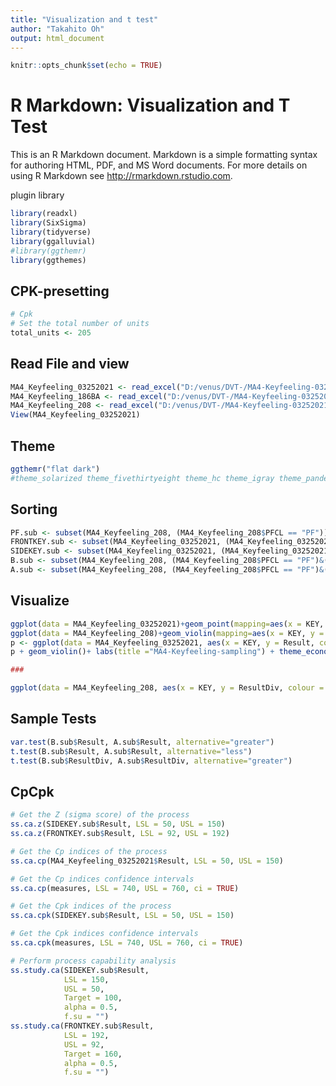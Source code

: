 ---
title: "Visualization and t test"
author: "Takahito Oh"
output: html_document
---

```{r setup, include=FALSE}
knitr::opts_chunk$set(echo = TRUE)
```

# R Markdown: Visualization and T Test

This is an R Markdown document. Markdown is a simple formatting syntax for authoring HTML, PDF, and MS Word documents. For more details on using R Markdown see <http://rmarkdown.rstudio.com>.

plugin library

```{r}
library(readxl)
library(SixSigma)
library(tidyverse)
library(ggalluvial)
#library(ggthemr)
library(ggthemes)
```

## CPK-presetting

```{r}
# Cpk
# Set the total number of units 
total_units <- 205
```

## Read File and view

```{r}
MA4_Keyfeeling_03252021 <- read_excel("D:/venus/DVT-/MA4-Keyfeeling-03252021.xlsx", sheet = "DB")
MA4_Keyfeeling_186BA <- read_excel("D:/venus/DVT-/MA4-Keyfeeling-03252021.xlsx", sheet = "186-BA")
MA4_Keyfeeling_208 <- read_excel("D:/venus/DVT-/MA4-Keyfeeling-03252021.xlsx", sheet = "SILICONE-EPDM")
View(MA4_Keyfeeling_03252021)
```

## Theme

```{r}
ggthemr("flat dark")
#theme_solarized theme_fivethirtyeight theme_hc theme_igray theme_pander theme_wsj
```

## Sorting

```{r}


PF.sub <- subset(MA4_Keyfeeling_208, (MA4_Keyfeeling_208$PFCL == "PF"))
FRONTKEY.sub <- subset(MA4_Keyfeeling_03252021, (MA4_Keyfeeling_03252021$PFCL == "PF")& (MA4_Keyfeeling_03252021$KEY =="FL" | MA4_Keyfeeling_03252021$KEY =="FC" | MA4_Keyfeeling_03252021$KEY =="FR" ))
SIDEKEY.sub <- subset(MA4_Keyfeeling_03252021, (MA4_Keyfeeling_03252021$PFCL == "PF")& (MA4_Keyfeeling_03252021$KEY =="VOLP" | MA4_Keyfeeling_03252021$KEY =="VOLM" | MA4_Keyfeeling_03252021$KEY =="POW"| MA4_Keyfeeling_03252021$KEY =="SCANL"| MA4_Keyfeeling_03252021$KEY =="SCANR" ))
B.sub <- subset(MA4_Keyfeeling_208, (MA4_Keyfeeling_208$PFCL == "PF")&(MA4_Keyfeeling_208$RUBBER == "SILICONE" ))
A.sub <- subset(MA4_Keyfeeling_208, (MA4_Keyfeeling_208$PFCL == "PF")&(MA4_Keyfeeling_208$RUBBER == "EPDM" ))

```

## Visualize

```{r, echo=FALSE}
ggplot(data = MA4_Keyfeeling_03252021)+geom_point(mapping=aes(x = KEY, y = Result, colour = PFCL))
ggplot(data = MA4_Keyfeeling_208)+geom_violin(mapping=aes(x = KEY, y = Result, colour = PFCL))
p <- ggplot(data = MA4_Keyfeeling_03252021, aes(x = KEY, y = Result, colour = PFCL)) 
p + geom_violin()+ labs(title ="MA4-Keyfeeling-sampling") + theme_economist() 

###

ggplot(data = MA4_Keyfeeling_208, aes(x = KEY, y = ResultDiv, colour = RUBBER)) +geom_boxplot() + theme_bw() + labs(title = "MA4 #168 Keyfeeling Before/After change rubber to EPDM",caption = "ResultDiv = (PF-CL)/PF") 
```

## Sample Tests

```{r}
var.test(B.sub$Result, A.sub$Result, alternative="greater")
t.test(B.sub$Result, A.sub$Result, alternative="less")
t.test(B.sub$ResultDiv, A.sub$ResultDiv, alternative="greater")
```

## CpCpk

```{r}
# Get the Z (sigma score) of the process
ss.ca.z(SIDEKEY.sub$Result, LSL = 50, USL = 150)
ss.ca.z(FRONTKEY.sub$Result, LSL = 92, USL = 192)

# Get the Cp indices of the process
ss.ca.cp(MA4_Keyfeeling_03252021$Result, LSL = 50, USL = 150)

# Get the Cp indices confidence intervals
ss.ca.cp(measures, LSL = 740, USL = 760, ci = TRUE)

# Get the Cpk indices of the process
ss.ca.cpk(SIDEKEY.sub$Result, LSL = 50, USL = 150)

# Get the Cpk indices confidence intervals
ss.ca.cpk(measures, LSL = 740, USL = 760, ci = TRUE)

# Perform process capability analysis
ss.study.ca(SIDEKEY.sub$Result,
            LSL = 150, 
            USL = 50, 
            Target = 100, 
            alpha = 0.5, 
            f.su = "")
ss.study.ca(FRONTKEY.sub$Result,
            LSL = 192, 
            USL = 92, 
            Target = 160, 
            alpha = 0.5, 
            f.su = "")
```
